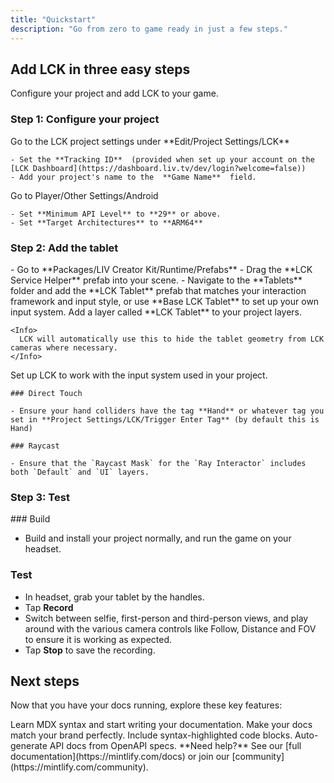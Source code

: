 ```yaml
---
title: "Quickstart"
description: "Go from zero to game ready in just a few steps."
---
```


## Add LCK in three easy steps

Configure your project and add LCK to your game.

### Step 1: Configure your project

<AccordionGroup>
  <Accordion title="Configure LCK Settings" icon="gear">
    Go to the LCK project settings under **Edit/Project Settings/LCK**

    - Set the **Tracking ID**  (provided when set up your account on the [LCK Dashboard](https://dashboard.liv.tv/dev/login?welcome=false))
    - Add your project's name to the  **Game Name**  field.
  </Accordion>
  <Accordion title="Configure Player Settings " description="Android only" icon="folder-gear">
    Go to Player/Other Settings/Android

    - Set **Minimum API Level** to **29** or above.
    - Set **Target Architectures** to **ARM64**
  </Accordion>
</AccordionGroup>

### Step 2: Add the tablet

<AccordionGroup>
  <Accordion title="Add Tablet and Service" icon="aperture">
    - Go to **Packages/LIV Creator Kit/Runtime/Prefabs**
    - Drag the **LCK Service Helper** prefab into your scene.
    - Navigate to the **Tablets** folder and add the **LCK Tablet** prefab that matches your interaction framework and input style, or use **Base LCK Tablet** to set up your own input system.
  </Accordion>
  <Accordion title="Configure Layers" icon="layer-group">
    Add a layer called **LCK Tablet** to your project layers.

    <Info>
      LCK will automatically use this to hide the tablet geometry from LCK cameras where necessary.
    </Info>
  </Accordion>
  <Accordion title="Configure Input" icon="joystick">
    Set up LCK to work with the input system used in your project.

    ### Direct Touch

    - Ensure your hand colliders have the tag **Hand** or whatever tag you set in **Project Settings/LCK/Trigger Enter Tag** (by default this is Hand)

    ### Raycast

    - Ensure that the `Raycast Mask` for the `Ray Interactor` includes both `Default` and `UI` layers.
  </Accordion>
</AccordionGroup>

### Step 3: Test

<Accordion title="Build and Test" icon="rocket">
  ### Build

  - Build and install your project normally, and run the game on your headset.

  ### Test

  - In headset, grab your tablet by the handles.
  - Tap **Record**
  - Switch between selfie, first-person and third-person views, and play around with the various camera controls like Follow, Distance and FOV to ensure it is working as expected.
  - Tap **Stop** to save the recording.
</Accordion>

## Next steps

Now that you have your docs running, explore these key features:

<CardGroup cols={2}>
  <Card title="Write Content" icon="pen-to-square" href="/essentials/markdown">
    Learn MDX syntax and start writing your documentation.
  </Card>
  <Card title="Customize style" icon="palette" href="/essentials/settings">
    Make your docs match your brand perfectly.
  </Card>
  <Card title="Add code examples" icon="square-code" href="/essentials/code">
    Include syntax-highlighted code blocks.
  </Card>
  <Card title="API documentation" icon="code" href="/api-reference/introduction">
    Auto-generate API docs from OpenAPI specs.
  </Card>
</CardGroup>

<Note>
  **Need help?** See our [full documentation](https://mintlify.com/docs) or join our [community](https://mintlify.com/community).
</Note>